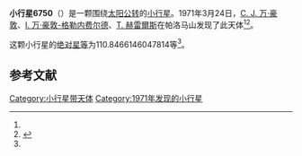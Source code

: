 {{Infobox planet
| bgcolour = #FFFFC0
| name = 6750 Katgert
| symbol = 
| image = 
| caption = 
| discovery = yes
| discovery_ref = 
| discoverer = [[C._J._万·豪敦|C. J. 万·豪敦]]、[[I._万·豪敦-格勒内费尔德|I. 万·豪敦-格勒内费尔德]]、[[T._赫雷爾斯|T. 赫雷爾斯]]
| discovery_site = [[帕洛马山|帕洛马山]] 
| discovered = 1971年3月24日
| designations = yes
| mp_name = 
| named_after = 
| alt_names = 1078 T-1/ 1986 AK2 / 1989 SN11 / 1994 RZ15
| mp_category = [[主带小行星|主带小行星]]
| orbit_ref = <ref name="a">[http://ssd.jpl.nasa.gov/sbdb.cgi?sstr=6750 6750 Katgert] {{Wayback|url=http://ssd.jpl.nasa.gov/sbdb.cgi?sstr=6750 |date=20140828234655 }}，小行星數據庫瀏覽器（JPL Small-Body Database Browser）－[[美国国家航空航天局|美国国家航空航天局]]喷气推进实验室</ref>
| epoch = 2456400.5 (2013年4月18日更新)
| aphelion = {{convert|3.303016070695051|AU|km|3|abbr=on|lk=out}}
| perihelion = {{convert|2.718036281017148|AU|km|3|abbr=on}}
| semimajor = {{convert|3.010526175856099|AU|km|3|abbr=on}}
| eccentricity = 0.097155739
| period = 1907.928249 [[日|日]]<br />5.22[[儒略年|儒略年]]
| avg_speed = 
| inclination = 9.243125575234004
| asc_node = 338.54624393
| mean_anomaly = 
| arg_peri = 110.8466146047814
| satellites = 
| physical_characteristics = yes
| dimensions = 
| mass = 
| density = 
| surface_grav = 
| escape_velocity = 
| sidereal_day = 
| axial_tilt = 
| pole_ecliptic_lat = 
| pole_ecliptic_lon = 
| albedo = 
| temperatures= 
| temp_name1 = 
| mean_temp_1 = 
| max_temp_1 = 
| temp_name2 = 
| max_temp_2 = 
| spectral_type = 
| abs_magnitude = 110.8466146047814
}}

'''小行星6750'''（{{lang-en|6750 Katgert}}）是一颗围绕[[太阳|太阳]][[公转|公转]]的[[小行星|小行星]]。1971年3月24日，[[C._J._万·豪敦|C. J. 万·豪敦]]、[[I._万·豪敦-格勒内费尔德|I. 万·豪敦-格勒内费尔德]]、[[T._赫雷爾斯|T. 赫雷爾斯]]在帕洛马山发现了此天体<ref name="a" /><ref>{{cite news|title=小行星列表|url=http://cfa-www.harvard.edu/iau/lists/NumberedMPs.txt|accessdate=2013-07-08|newspaper=哈佛大学|archive-date=2008-05-17|archive-url=https://web.archive.org/web/20080517010638/http://cfa-www.harvard.edu/iau/lists/NumberedMPs.txt|dead-url=no}}</ref>。

这颗小行星的[[绝对星等|绝对星等]]为110.8466146047814等<ref name="a" />。

==参考文献==
{{reflist}}
{{Minor Planet Number|[[小行星6749|小行星6749]]|[[小行星6751|小行星6751]]}}

{{小天体}}

[[Category:小行星带天体|Category:小行星带天体]]
[[Category:1971年发现的小行星|Category:1971年发现的小行星]]

{{asteroid-stub}}